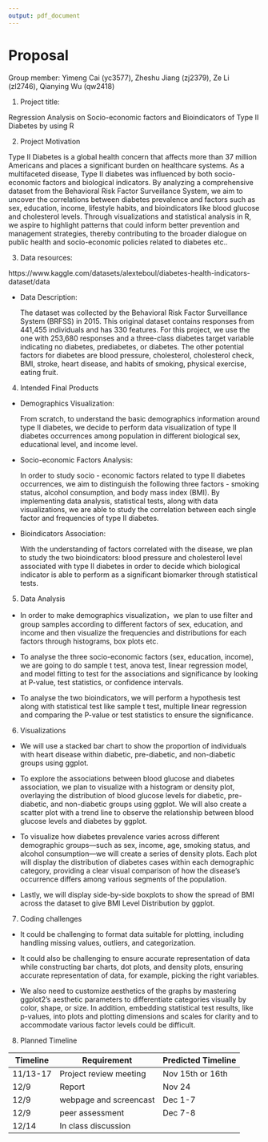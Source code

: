 ```yaml
---
output: pdf_document
---
```


# Proposal

Group member: Yimeng Cai (yc3577), Zheshu Jiang (zj2379), Ze Li (zl2746), Qianying Wu (qw2418)

1. Project title: 

Regression Analysis on Socio-economic factors and Bioindicators of Type II Diabetes by using R



2. Project Motivation

Type II Diabetes is a global health concern that affects more than 37 million Americans and places a significant burden on healthcare systems. As a multifaceted disease, Type II diabetes was influenced by both socio-economic factors and biological indicators. By analyzing a comprehensive dataset from the Behavioral Risk Factor Surveillance System, we aim to uncover the correlations between diabetes prevalence and factors such as sex, education, income, lifestyle habits, and bioindicators like blood glucose and cholesterol levels. Through visualizations and statistical analysis in R, we aspire to highlight patterns that could inform better prevention and management strategies, thereby contributing to the broader dialogue on public health and socio-economic policies related to diabetes etc.. 



3. Data resources: 
  
  https://www.kaggle.com/datasets/alexteboul/diabetes-health-indicators-dataset/data
  
* Data Description:
    
  The dataset was collected by the Behavioral Risk Factor Surveillance System (BRFSS) in 2015. This original dataset contains responses from 441,455 individuals and has 330 features. For this project, we use the one with 253,680 responses and a three-class diabetes target variable indicating no diabetes, prediabetes, or diabetes. The other potential factors for diabetes are blood pressure, cholesterol, cholesterol check, BMI, stroke, heart disease, and habits of smoking, physical exercise, eating fruit.
  
  
  
4. Intended Final Products

* Demographics Visualization:

  From scratch, to understand the basic demographics information around type II diabetes, we decide to perform data visualization of type II diabetes occurrences among population in different biological sex, educational level, and income level. 

* Socio-economic Factors Analysis:

  In order to study socio - economic factors related to type II diabetes occurrences, we aim to distinguish the following three factors - smoking status, alcohol consumption, and body mass index (BMI). By implementing data analysis, statistical tests, along with data visualizations, we are able to study the correlation between each single factor and frequencies of type II diabetes.

* Bioindicators Association:

  With the understanding of factors correlated with the disease, we plan to study the two bioindicators: blood pressure and cholesterol level associated with type II diabetes in order to decide which biological indicator is able to perform as a significant biomarker through statistical tests. 
 

5. Data Analysis

* In order to make demographics visualization，we plan to use filter and group samples according to different factors of sex, education, and income and then visualize the frequencies and distributions for each factors through histograms, box plots etc.

* To analyse the three socio-economic factors (sex, education, income), we are going to do sample t test, anova test, linear regression model, and model fitting to test for the associations and significance by looking at P-value, test statistics, or confidence intervals.

* To analyse the two bioindicators, we will perform a hypothesis test along with statistical test like sample t test, multiple linear regression and comparing the P-value or test statistics to ensure the significance. 
  
6.  Visualizations

*  We will use a stacked bar chart to show the proportion of individuals with heart disease within diabetic, pre-diabetic, and non-diabetic groups using ggplot.

* To explore the associations between blood glucose and diabetes association, we plan to visualize with a histogram or density plot, overlaying the distribution of blood glucose levels for diabetic, pre-diabetic, and non-diabetic groups using ggplot. We will also create a scatter plot with a trend line to observe the relationship between blood glucose levels and diabetes by ggplot.

* To visualize how diabetes prevalence varies across different demographic groups—such as sex, income, age, smoking status, and alcohol consumption—we will create a series of density plots. Each plot will display the distribution of diabetes cases within each demographic category, providing a clear visual comparison of how the disease's occurrence differs among various segments of the population.

* Lastly, we will display side-by-side boxplots to show the spread of BMI across the dataset to give BMI Level Distribution by ggplot.



7. Coding challenges
 
*  It could be challenging to format data suitable for plotting, including handling missing values, outliers, and categorization.

*  It could also be challenging to ensure accurate representation of data while constructing bar charts, dot plots, and density plots, ensuring accurate representation of data, for example, picking the right variables.

*  We also need to customize aesthetics of the graphs by mastering ggplot2's aesthetic parameters to differentiate categories visually by color, shape, or size.
In addition, embedding statistical test results, like p-values, into plots and plotting dimensions and scales for clarity and to accommodate various factor levels could be difficult.


8. Planned Timeline

Timeline      | Requirement             | Predicted Timeline
------------- | ----------------------- | -------------
11/13-17      | Project review meeting  | Nov 15th or 16th
12/9          | Report                  | Nov 24
12/9          | webpage and screencast  | Dec 1-7
12/9          | peer assessment         | Dec 7-8
12/14         | In class discussion     | 



